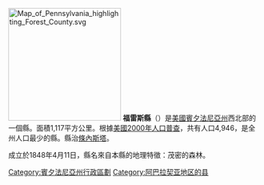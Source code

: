 {{Otheruses|福雷斯縣|subject=美國賓夕法尼亞州的一個縣|other=同名的縣}}
{{Unreferenced|time=2020-04-29T00:08:39+00:00}}
[[File:Map_of_Pennsylvania_highlighting_Forest_County.svg|225px]]
'''福雷斯縣'''（{{lang-en|Forest County}}）是[[美國|美國]][[賓夕法尼亞州|賓夕法尼亞州]]西北部的一個縣。面積1,117平方公里。根據[[美國2000年人口普查|美國2000年人口普查]]，共有人口4,946，是全州人口最少的縣。縣治[[條內斯塔_(賓夕法尼亞州)|條內斯塔]]。

成立於1848年4月11日，縣名來自本縣的地理特徵：茂密的森林。
{{coord|display=title}}
{{commonscat}}
{{Pennsylvania-stub}}
{{Pennsylvania}}
{{normdaten}}
{{DEFAULTSORT:Forest County}}
[[Category:賓夕法尼亞州行政區劃|Category:賓夕法尼亞州行政區劃]]
[[Category:阿巴拉契亚地区的县|Category:阿巴拉契亚地区的县]]
